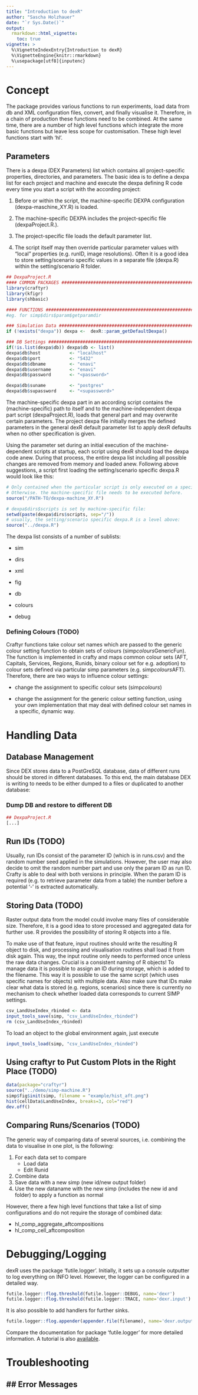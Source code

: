 ```yaml
---
title: "Introduction to dexR"
author: "Sascha Holzhauer"
date: "`r Sys.Date()`"
output: 
  rmarkdown::html_vignette:
    toc: true
vignette: >
  %\VignetteIndexEntry{Introduction to dexR}
  %\VignetteEngine{knitr::rmarkdown}
  %\usepackage[utf8]{inputenc}
---
```



# Concept

The package provides various functions to run experiments, load data from db and XML configuration files, convert, and finally visualise it. Therefore, in a chain of production these functions need to be combined. At the same time, there are a number
of high level functions which integrate the more basic functions but leave less scope for customisation. These
high level functions start with 'hl'. 

## Parameters

There is a dexpa (DEX Parameters) list which contains all project-specific properties, directories, 
and  parameters. The basic idea is to define a dexpa list for each project and machine and execute the dexpa defining 
R code every time you start a script with the according project:

1. Before or within the script, the machine-specific DEXPA configuration (dexpa-maschine_XY.R) is loaded.

2. The machine-specific DEXPA includes the project-specific file (dexpaProject.R.).

3. The project-specific file loads the default parameter list.

4. The script itself may then override particular parameter values with "local" properties 
(e.g. runID, image resolutions). Often it is a good idea to store setting/scenario specific values in a 
separate file (dexpa.R) within the setting/scenario R folder. 

```r
## DexpaProject.R
#### COMMON PACKAGES ###########################################################
library(craftyr)
library(kfigr)
library(shbasic)

#### FUNCTIONS #################################################################
#eg. for simp$dirs$param$getparamdir

### Simulation Data ############################################################
if (!exists("dexpa")) dexpa <-  dexR::param_getDefaultDexpa()

### DB Settings ##################################################################
if(!is.list(dexpa$db)) dexpa$db <- list()
dexpa$db$host			<- "localhost"
dexpa$db$port			<- "5432"
dexpa$db$dbname			<- "enavi"
dexpa$db$username		<- "enavi"
dexpa$db$password		<- "<password>"

dexpa$db$suname			<- "postgres"
dexpa$db$supassword		<- "<supassword>"
```

The machine-specific dexpa part in an according script contains the (machine-specific) path 
to itself and to the machine-independent dexpa part script (dexpaProject.R), loads that general part and 
may overwrite certain parameters. The project dexpa file initially merges the defined parameters in the 
general dexR default parameter list to apply dexR defaults when no other specification is given.

Using the parameter set during an initial execution of the machine-dependent scripts at startup, each 
script using dexR should load the dexpa code anew. During that process, the entire dexpa list 
including all possible changes are removed from memory and loaded anew. Following above suggestions,
a script first loading the setting/scenario specific dexpa.R would look like this:

```r
# Only contained when the particular script is only executed on a specific machine!
# Otherwise. the machine-specific file needs to be executed before.
source("/PATH-TO/dexpa-machine_XY.R")

# dexpa$dirs$scripts is set by machine-specific file:
setwd(paste(dexpa$dirs$scripts, sep="/"))
# usually, the setting/scenario specific dexpa.R is a level above:
source("../dexpa.R")
```

The dexpa list consists of a number of sublists:

* sim

* dirs

* xml

* fig

* db

* colours

* debug
    
### Defining Colours (TODO)

Craftyr functions take colour set names which are passed to the generic colour setting function to obtain sets of colours
(simp$colours$GenericFun). The function is implemented in crafty and maps common colour sets (AFT, Capitals, Services, Regions,
Runids, binary colour set for e.g. adoption) to colour sets defined via particular simp parameters (e.g. simp$colours$AFT).
Therefore, there are two ways to influence colour settings:

* change the assignment to specific colour sets (simp$colours$<Set>)

* change the assignment for the generic colour setting function, using your own implementation that may deal with defined 
colour set names in a specific, dynamic way.

 
# Handling Data

## Database Management

Since DEX stores data to a PostGreSQL database, data of different runs should be stored in different databases. To this end, the main database DEX is writing to needs to be either dumped to a files or duplicated to another database:

### Dump DB and restore to different DB

```r
## DexpaProject.R
[...]
```

## Run IDs (TODO)

Usually, run IDs consist of the parameter ID (which is in runs.csv) and the random number seed applied in
the simulations. However, the user may also decide to omit the random number part and use only the param ID as
run ID. Crafty is able to deal with both versions in principle. When the param ID is required (e.g. to retrieve
parameter data from a table) the number before a potential '-' is extracted automatically.

## Storing Data (TODO)

Raster output data from the model could involve many files of considerable size. Therefore, it is a good idea to store
processed and aggregated data for further use. R provides the possibility of storing R objects into a file.

To make use of that feature, input routines should write the resulting R object to disk, and processing and visualisation
routines shall load it from disk again. This way, the input routine only needs to performed once unless the raw data
changes. Crucial is a consistent naming of R objects! To manage data it is possible to assign an ID during storage, which is added to the filename. This way it is possible to use the same script (which
uses specific names for objects) with multiple data. Also make sure that IDs make clear what data is stored (e.g. regions, scenarios) since there is currently no mechanism to check whether loaded data
corresponds to current SIMP settings.

```r
csv_LandUseIndex_rbinded <- data
input_tools_save(simp, "csv_LandUseIndex_rbinded")
rm (csv_LandUseIndex_rbinded)
```

To load an object to the global environment again, just execute
```r
input_tools_load(simp, "csv_LandUseIndex_rbinded")
```

## Using craftyr to Put Custom Plots in the Right Place (TODO)
```r
data(package="craftyr")
source("../demo/simp-machine.R")
simp$fig$init(simp, filename = "example/hist_aft.png")
hist(cellData$LandUseIndex, breaks=3, col="red")
dev.off()

```

## Comparing Runs/Scenarios (TODO)

The generic way of comparing data of several sources, i.e. combining the data to visualise in one plot, is the following:

1. For each data set to compare
	+ Load data
	+ Edit Runid
2. Combine data
3. Save data with a new simp (new id/new output folder)
4. Use the new dataname with the new simp (includes the new id and folder) to apply a function as normal

However, there a few high level functions that take a list of simp configurations and do not require the storage of combined data:

* hl_comp_aggregate_aftcompositions
* hl_comp_cell_aftcomposition


# Debugging/Logging

dexR uses the package 'futile.logger'. Initially, it sets up a console outputter 
to log everything on INFO level. However, the logger can be configured in a detailed way.

```r
futile.logger::flog.threshold(futile.logger::DEBUG, name='dexr')
futile.logger::flog.threshold(futile.logger::TRACE, name='dexr.input')
```
It is also possible to add handlers for further sinks.  

```r
futile.logger::flog.appender(appender.file(filename), name='dexr.output')
```

Compare the documentation for package 'futile.logger' for more detailed information.
A tutorial is also [available](http://www.r-bloggers.com/better-logging-in-r-aka-futile-logger-1-3-0-released/).


# Troubleshooting

## Error Messages
-
